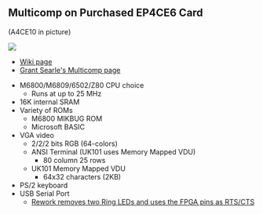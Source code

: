 == Multicomp on Purchased EP4CE6 Card ==

(A4CE10 in picture)

<img src="http://land-boards.com/blwiki/images/9/9a/P1715-CROPPED-720PX.jpg"></img>

* [http://land-boards.com/blwiki/index.php?title=A-C4E6_Cyclone_IV_FPGA_EP4CE6E22C8N_Development_Board Wiki page]
* [http://searle.x10host.com/Multicomp/index.html Grant Searle's Multicomp page]

* M6800/M6809/6502/Z80 CPU choice
** Runs at up to 25 MHz
* 16K internal SRAM
* Variety of ROMs
** M6800 MIKBUG ROM
** Microsoft BASIC
* VGA video
** 2/2/2 bits RGB (64-colors)
** ANSI Terminal (UK101 uses Memory Mapped VDU)
*** 80 column 25 rows
** UK101 Memory Mapped VDU
*** 64x32 characters (2KB)
* PS/2 keyboard
* USB Serial Port
** [http://land-boards.com/blwiki/index.php?title=A-C4E6_Cyclone_IV_FPGA_EP4CE6E22C8N_Development_Board#RTS.2FCTS_Rework Rework removes two Ring LEDs and uses the FPGA pins as RTS/CTS]
